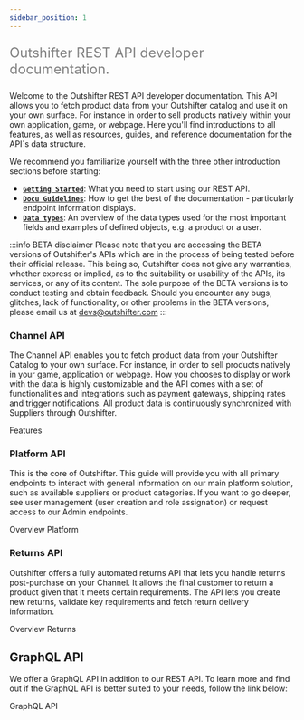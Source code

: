 ```yaml
---
sidebar_position: 1
---
```


<font color="grey" size="5">

Outshifter REST API developer documentation.

</font>

Welcome to the Outshifter REST API developer documentation. This API allows you
to fetch product data from your Outshifter catalog and use it on your own
surface. For instance in order to sell products natively within your own
application, game, or webpage. Here you'll find introductions to all features,
as well as resources, guides, and reference documentation for the API´s data
structure.

We recommend you familiarize yourself with the three other introduction sections
before starting:

- **[`Getting Started`](#GettingStarted)**: What you need to start using our
  REST API.
- **[`Docu Guidelines`](#DocuGuidelines)**: How to get the best of the
  documentation - particularly endpoint information displays.
- **[`Data types`](#DataTypes)**: An overview of the data types used for the
  most important fields and examples of defined objects, e.g. a product or a
  user.

:::info BETA disclaimer Please note that you are accessing the BETA versions of
Outshifter's APIs which are in the process of being tested before their official
release. This being so, Outshifter does not give any warranties, whether express
or implied, as to the suitability or usability of the APIs, its services, or any
of its content. The sole purpose of the BETA versions is to conduct testing and
obtain feedback. Should you encounter any bugs, glitches, lack of functionality,
or other problems in the BETA versions, please email us at devs@outshifter.com
:::

### Channel API

The Channel API enables you to fetch product data from your Outshifter Catalog
to your own surface. For instance, in order to sell products natively in your
game, application or webpage. How you chooses to display or work with the data
is highly customizable and the API comes with a set of functionalities and
integrations such as payment gateways, shipping rates and trigger notifications.
All product data is continuously synchronized with Suppliers through Outshifter.

<div class="homepage-section two-cols">
  <div class="section-content">
    <a class="homepage-card2">
      <div class="card-content">
        <div class="title">Features</div>
      </div>
    </a>
  </div>
</div>

### Platform API

This is the core of Outshifter. This guide will provide you with all primary
endpoints to interact with general information on our main platform solution,
such as available suppliers or product categories. If you want to go deeper, see
user management (user creation and role assignation) or request access to our
Admin endpoints.

<div class="homepage-section two-cols">
  <div class="section-content">
    <a class="homepage-card2">
      <div class="card-content">
        <div class="title">Overview Platform</div>
      </div>
    </a>
  </div>
</div>

### Returns API

Outshifter offers a fully automated returns API that lets you handle returns
post-purchase on your Channel. It allows the final customer to return a product
given that it meets certain requirements. The API lets you create new returns,
validate key requirements and fetch return delivery information.

<div class="homepage-section two-cols">
  <div class="section-content">
    <a class="homepage-card2">
      <div class="card-content">
        <div class="title">Overview Returns</div>
      </div>
    </a>
  </div>
</div>

## GraphQL API

We offer a GraphQL API in addition to our REST API. To learn more and find out
if the GraphQL API is better suited to your needs, follow the link below:

<div class="homepage-section two-cols">
  <div class="section-content">
    <a class="homepage-card2">
      <div class="card-content">
        <div class="title">GraphQL API</div>
      </div>
    </a>
  </div>
</div>
